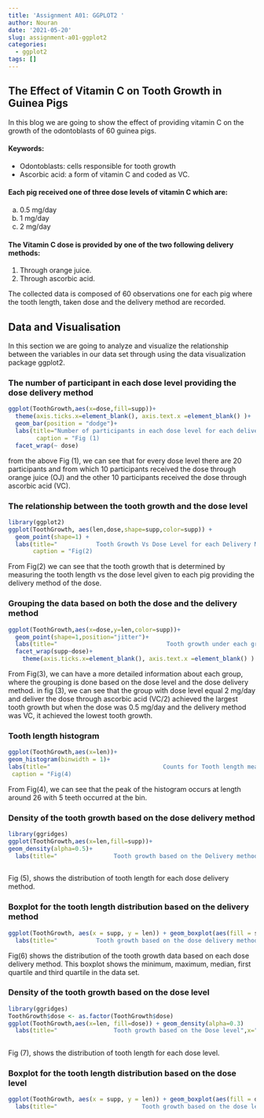 ```yaml
---
title: 'Assignment A01: GGPLOT2 '
author: Nouran
date: '2021-05-20'
slug: assignment-a01-ggplot2
categories:
  - ggplot2
tags: []
---
```



## The Effect of Vitamin C on Tooth Growth in Guinea Pigs

In this blog we are going to show the effect of providing vitamin C on the growth of the odontoblasts of 60 guinea pigs.

#### Keywords:

* Odontoblasts: cells responsible for tooth growth
* Ascorbic acid: a form of vitamin C and coded as VC.


#### Each pig received one of three dose levels of vitamin C which are:

a. 0.5 mg/day
b. 1   mg/day
c. 2   mg/day 


#### The Vitamin C dose is provided by one of the two following delivery methods:

1. Through orange juice.
2. Through ascorbic acid.

The collected data is composed of 60 observations one for each pig where the tooth length, taken dose and the delivery method are recorded.


## Data and Visualisation 

In this section we are going to analyze and visualize the relationship between the variables in our data set through using the data visualization package ggplot2.


### The number of participant in each dose level providing the dose delivery method

```r
ggplot(ToothGrowth,aes(x=dose,fill=supp))+
  theme(axis.ticks.x=element_blank(), axis.text.x =element_blank() )+
  geom_bar(position = "dodge")+
  labs(title="Number of participants in each dose level for each delivery method ",x="Dose Level", fill="Delivery Method", subtitle = "", 
        caption = "Fig (1)                                                                               ")+
  facet_wrap(~ dose)
```
from the above Fig (1), we can see that for every dose level there are 20 participants and from which 10 participants received the dose through orange juice (OJ) and the other 10 participants received the dose through ascorbic acid (VC).


### The relationship between the tooth growth and the dose level



```r
library(ggplot2)
ggplot(ToothGrowth, aes(len,dose,shape=supp,color=supp)) + 
  geom_point(shape=1) +
  labs(title="           Tooth Growth Vs Dose Level for each Delivery Method",x="Tooth Length",y="Dose",
       caption = "Fig(2)                                                                                       ")

```
From Fig(2) we can see that the tooth growth that is determined by measuring the tooth length vs the dose level given to each pig providing the delivery method of the dose. 


### Grouping the data based on both the dose and the delivery method
```r
ggplot(ToothGrowth,aes(x=dose,y=len,color=supp))+
  geom_point(shape=1,position="jitter")+
  labs(title="                               Tooth growth under each group",x="Dose Level",y="Tooth Length", caption="Fig(3)                                                                                               ")+
  facet_wrap(supp~dose)+
    theme(axis.ticks.x=element_blank(), axis.text.x =element_blank() )

```
From Fig(3), we can have a more detailed information about each group, where the grouping is done based on the dose level and the dose delivery method. in fig (3), we can see that the group with dose level equal 2 mg/day and deliver the dose through ascorbic acid (VC/2) achieved the largest tooth growth but when the dose was 0.5 mg/day and the delivery method was VC, it achieved the lowest tooth growth.



### Tooth length histogram

```r
ggplot(ToothGrowth,aes(x=len))+
geom_histogram(binwidth = 1)+
labs(title="                                Counts for Tooth length measurements ",x="Tooth Length",
 caption = "Fig(4)                                                                                                       ")
```
From Fig(4), we can see that the peak of the histogram occurs at length around 26 with 5 teeth occurred at the bin.


### Density of the tooth growth based on the dose delivery method
```r
library(ggridges)
ggplot(ToothGrowth,aes(x=len,fill=supp))+
geom_density(alpha=0.5)+
  labs(title="                Tooth growth based on the Delivery method",x="Tooth Length",y="Density",fill="Delivery Method", caption = "Fig(5)                                                                                    ")
 


```
Fig (5), shows the distribution of tooth length for each dose delivery method.

### Boxplot for the tooth length distribution based on the delivery method

```r
ggplot(ToothGrowth, aes(x = supp, y = len)) + geom_boxplot(aes(fill = supp))+
  labs(title="           Tooth growth based on the dose delivery method",x="Delivery Method",y="Length",fill="Delivery Method", caption = "Fig(6)                                                                                    ")
```

Fig(6) shows the distribution of the tooth growth data based on each dose delivery method. This boxplot shows the minimum, maximum, median, first quartile and third quartile in the data set.


### Density of the tooth growth based on the dose level
```r
library(ggridges)
ToothGrowth$dose <- as.factor(ToothGrowth$dose)
ggplot(ToothGrowth,aes(x=len, fill=dose)) + geom_density(alpha=0.3)
  labs(title="                Tooth growth based on the Dose level",x="Tooth Length",y="Density",fill="Dose  Level ",caption = "Fig(7)")
 
```
Fig (7), shows the distribution of tooth length for each dose level.

### Boxplot for the tooth length distribution based on the dose level

```r
ggplot(ToothGrowth, aes(x = supp, y = len)) + geom_boxplot(aes(fill = dose))+
  labs(title="                        Tooth growth based on the dose level",x="Dose Level",y="Length",fill="Dose Level", caption = "Fig(6)                                                                                    ")
```






